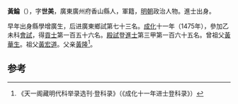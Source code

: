 '''黃錀'''（{{bd|1444年||？}}），字'''世美'''，廣東廣州府香山縣人，軍籍，[[明朝|明朝]]政治人物。進士出身。

早年出身縣學增廣生，后进廣東鄉試第七十三名。[[成化|成化]]十一年（1475年），參加乙未科[[會試|會試]]，得[[貢士|貢士]]第一百五十六名。[[殿試|殿試]]登[[進士|進士]]第三甲第一百六十五名。曾祖父[[黃華生|黃華生]]。祖父[[黃宏道|黃宏道]]。父亲[[黃隆|黃隆]]<ref>《天一阁藏明代科举录选刊·登科录》（《成化十一年进士登科录》）</ref>。

==参考==
{{reflist}}
{{明朝人物小作品}}
{{成化十一年乙未科殿試金榜}}